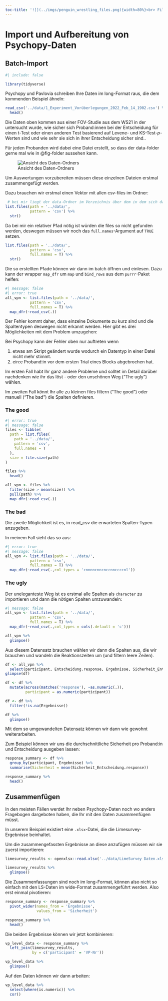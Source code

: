 ```yaml
---
toc-title: '![](../imgs/penguin_wrestling_files.png){width=80%}<br> File-Wrangling'
---
```


# Import und Aufbereitung von Psychopy-Daten

## Batch-Import

```r
#| include: false

library(tidyverse)
```

Psychopy und Pavlovia schreiben Ihre Daten im long-Format raus, die dem kommenden Beispiel ähneln:

```r
read_csv('../data/1_Experiment_Vorüberlegungen_2022_Feb_14_1902.csv') %>% 
  head()
```

Die Daten oben kommen aus einer FOV-Studie aus dem WS21 in der untersucht wurde, wie sicher sich Proband:innen bei der Entscheidung für einen t-Test oder einen anderen Test basierend auf Levene- und KS-Test-*p*-Werten sind und wie sehr sie sich in ihrer Entscheidung sicher sind..

Für jeden Probanden wird dabei eine Datei erstellt, so dass der data-folder gerne mal wie in @fig-folder aussehen kann.

![Ansicht des Daten-Ordners](../imgs/folder.png){#fig-folder}

Um Auswertungen vorzubereiten müssen diese einzelnen Dateien erstmal zusammengefügt werden.

Dazu brauchen wir erstmal einen Vektor mit allen csv-files im Ordner:

```r
 # bei mir liegt der data-Ordner im Verzeichnis über dem in dem sich das Skript befindet
list.files(path = '../data/',
           pattern = 'csv') %>% 
  str()
```

Da bei mir ein relativer Pfad nötig ist würden die files so nicht gefunden werden, deswegen müssen wir noch das `full.names`-Argument auf `TRUE` setzen.

```r
list.files(path = '../data/',
           pattern = 'csv',
           full.names = T) %>% 
  str()
```

Die so erstellten Pfade können wir dann im batch öffnen und einlesen. Dazu kann der wrapper `map_dfr` um `map` und `bind_rows` aus dem `purrr`-Paket helfen:

```r
#| message: false
#| error: true
all_vpn <- list.files(path = '../data/',
           pattern = 'csv',
           full.names = T) %>% 
  map_dfr(~read_csv(.))
```

Der Fehler kommt daher, dass einzelne Dokumente zu kurz sind und die Spaltentypen deswegen nicht erkannt werden. Hier gibt es drei Möglichkeiten mit dem Problem umzugehen:

Bei Psychopy kann der Fehler oben nur auftreten wenn

1. etwas am Skript geändert wurde wodurch ein Datentyp in einer Datei nicht mehr stimmt. 
2. ein:e Proband:in vor dem ersten Trial eines Blocks abgebrochen hat.

Im ersten Fall habt Ihr ganz andere Probleme und solltet im Detail darüber nachdenken wie ihr das löst - oder den unschönen Weg ("The ugly") wählen.

Im zweiten Fall könnt Ihr alle zu kleinen files filtern ("The good") oder manuell ("The bad") die Spalten definieren.

:::{.panel-tabset}
### The good{#sec-good}


```r
#| error: true
#| message: false
files <- tibble(
  path = list.files(
    path = '../data/',
    pattern = 'csv',
    full.names = T
  ),
  size = file.size(path)
)

files %>% 
  head()

all_vpn <- files %>% 
  filter(size > mean(size)) %>% 
  pull(path) %>% 
  map_dfr(~read_csv(.))
```

### The bad{#sec-bad}

Die zweite Möglichkeit ist es, in read_csv die erwarteten Spalten-Typen anzugeben.

In meinem Fall sieht das so aus:

```r
#| error: true
#| message: false
all_vpn <- list.files(path = '../data/',
           pattern = 'csv',
           full.names = T) %>% 
  map_dfr(~read_csv(.,col_types = 'cnnnncnncnccnnccccnl'))
```


### The ugly{#sec-ugly}

Der uneleganteste Weg ist es erstmal alle Spalten als `character` zu importieren und dann die nötigen Spalten umzuwandeln:

```r
#| message: false
all_vpn <- list.files(path = '../data/',
           pattern = 'csv',
           full.names = T) %>% 
  map_dfr(~read_csv(.,col_types = cols(.default = 'c')))

all_vpn %>% 
  glimpse()
```

Aus diesem Datensatz brauchen wählen wir dann die Spalten aus, die wir brauchen und wandeln die Reaktionszeiten um (und filtern leere Zeilen).

```r
df <- all_vpn %>% 
  select(participant, Entscheidung.response, Ergebnisse, Sicherheit_Entscheidung.response, Sicherheit)
glimpse(df)

df <- df %>% 
  mutate(across(matches('response'), ~as.numeric(.)),
         participant = as.numeric(participant))

df <- df %>% 
  filter(!is.na(Ergebnisse))

df %>% 
  glimpse()
```


:::


Mit dem so umgewandelten Datensatz können wir dann wie gewohnt weiterarbeiten.

Zum Beispiel können wir uns die durchschnittliche Sicherheit pro Proband:in und Entscheidung ausgeben lassen:

```r
response_summary <- df %>% 
  group_by(participant, Ergebnisse) %>% 
  summarise(Sicherheit = mean(Sicherheit_Entscheidung.response))

response_summary %>% 
  head()
```


## Zusammenfügen

In den meisten Fällen werdet Ihr neben Psychopy-Daten noch wo anders Fragebogen dargeboten haben, die Ihr mit den Daten zusammenfügen müsst.

In unserem Beispiel existiert eine `.xlsx`-Datei, die die Limesurvey-Ergebnisse beinhaltet.

Um die zusammengefassten Ergebnisse an diese anzufügen müssen wir sie zuerst importieren:

```r
limesurvey_results <- openxlsx::read.xlsx('../data/LimeSurvey Daten.xlsx')

limesurvey_results %>% 
  glimpse()
```

Die Zusammenfassungen sind noch im long-Format, können also nicht so einfach mit den LS-Daten im wide-Format zusammengeführt werden. Also erst einmal pivotieren:

```r
response_summary <- response_summary %>% 
  pivot_wider(names_from = 'Ergebnisse',
              values_from = 'Sicherheit')

response_summary %>% 
  head()
```

Die beiden Ergebnisse können wir jetzt kombinieren:

```r
vp_level_data <- response_summary %>% 
  left_join(limesurvey_results,
            by = c('participant' = 'VP-Nr'))

vp_level_data %>% 
  glimpse()
```

Auf den Daten können wir dann arbeiten:

```r
vp_level_data %>% 
  select(where(is.numeric)) %>% 
  cor()
```




